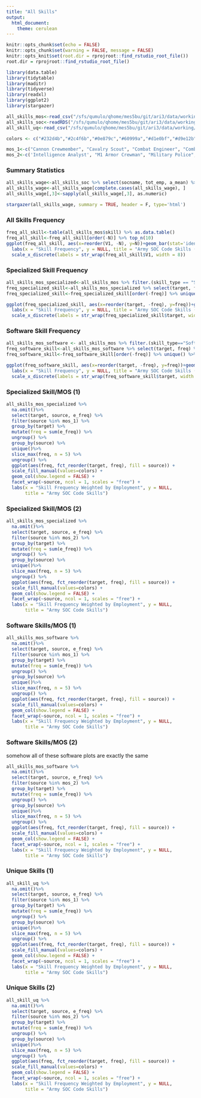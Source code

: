 ```yaml
---
title: "All Skills"
output: 
  html_document:
    theme: cerulean
---
```


```r
knitr::opts_chunk$set(echo = FALSE)
knitr::opts_chunk$set(warning = FALSE, message = FALSE) 
knitr::opts_knit$set(root.dir = rprojroot::find_rstudio_root_file())
root.dir = rprojroot::find_rstudio_root_file()

library(data.table)
library(tidytable)
library(maditr)
library(tidyverse)
library(readxl)
library(ggplot2)
library(stargazer)

all_skills_mos<-read_csv("/sfs/qumulo/qhome/mes5bu/git/ari3/data/working/all_skill_mos_network.csv") %>% as.data.table()
all_skills_soc<-readRDS("/sfs/qumulo/qhome/mes5bu/git/ari3/data/working/all_soc_skill_bls_long.Rds") %>% as.data.table()
all_skill_uq<-read_csv("/sfs/qumulo/qhome/mes5bu/git/ari3/data/working/all_skill_unique.csv")

colors <- c("#232d4b","#2c4f6b","#0e879c","#60999a","#d1e0bf","#d9e12b","#e6ce3a","#e6a01d","#e57200","#fdfdfd")

mos_1<-c("Cannon Crewmember", "Cavalry Scout", "Combat Engineer", "Combat Medic Specialist", "Infantryman")
mos_2<-c('Intelligence Analyst', "M1 Armor Crewman", "Military Police", "Unit Supply Specialist", "Wheeled Vehicle Repairer")

```


###  Summary Statistics
```r
all_skills_wage<-all_skills_soc %>% select(socname, tot_emp, a_mean) %>% unique()
all_skills_wage<-all_skills_wage[complete.cases(all_skills_wage), ]
all_skills_wage[,3]<-sapply(all_skills_wage[,3], as.numeric)
```

```r
stargazer(all_skills_wage, summary = TRUE, header = F, type='html')
```

###  All Skills Frequency
```r
freq_all_skill<-table(all_skills_mos$skill) %>% as.data.table()
freq_all_skill<-freq_all_skill[order(-N)] %>% top_n(10)
ggplot(freq_all_skill, aes(x=reorder(V1, -N), y=N))+geom_bar(stat='identity', fill=colors[1]) +
  labs(x = "Skill Frequency", y = NULL, title = "Army SOC Code Skills (All) Frequency")+
  scale_x_discrete(labels = str_wrap(freq_all_skill$V1, width = 8))
```

###  Specialized Skill Frequency
```r
all_skills_mos_specialized<-all_skills_mos %>% filter.(skill_type == "Specialized")
freq_specialized_skill<-all_skills_mos_specialized %>% select(target, freq) %>% as.data.table()
freq_specialized_skill<-freq_specialized_skill[order(-freq)] %>% unique() %>% top_n(10)

ggplot(freq_specialized_skill, aes(x=reorder(target, -freq), y=freq))+geom_bar(stat='identity', fill=colors[1]) +
  labs(x = "Skill Frequency", y = NULL, title = "Army SOC Code Skills (Specialized)")+
  scale_x_discrete(labels = str_wrap(freq_specialized_skill$target, width = 8))
```

###  Software Skill Frequency
```r
all_skills_mos_software <- all_skills_mos %>% filter.(skill_type=="Software")
freq_software_skill<-all_skills_mos_software %>% select(target, freq) %>% as.data.table()
freq_software_skill<-freq_software_skill[order(-freq)] %>% unique() %>% top_n(10)

ggplot(freq_software_skill, aes(x=reorder(target, -freq), y=freq))+geom_bar(stat='identity', fill=colors[1]) +
  labs(x = "Skill Frequency", y = NULL, title = "Army SOC Code Skills (Softwawre)")+
  scale_x_discrete(labels = str_wrap(freq_software_skill$target, width = 8))
```

###  Specialized Skill/MOS (1)
```r
all_skills_mos_specialized %>%
  na.omit()%>%
  select(target, source, e_freq) %>%
  filter(source %in% mos_1) %>%
  group_by(target) %>%
  mutate(freq = sum(e_freq)) %>%
  ungroup() %>%
  group_by(source) %>%
  unique()%>%
  slice_max(freq, n = 5) %>%
  ungroup() %>%
  ggplot(aes(freq, fct_reorder(target, freq), fill = source)) +
  scale_fill_manual(values=colors) +
  geom_col(show.legend = FALSE) +
  facet_wrap(~source, ncol = 1, scales = "free") +
  labs(x = "Skill Frequency Weighted by Employment", y = NULL,
       title = "Army SOC Code Skills")
```

###  Specialized Skill/MOS (2)
```r
all_skills_mos_specialized %>%
  na.omit()%>%
  select(target, source, e_freq) %>%
  filter(source %in% mos_2) %>%
  group_by(target) %>%
  mutate(freq = sum(e_freq)) %>%
  ungroup() %>%
  group_by(source) %>%
  unique()%>%
  slice_max(freq, n = 5) %>%
  ungroup() %>%
  ggplot(aes(freq, fct_reorder(target, freq), fill = source)) +
  scale_fill_manual(values=colors) +
  geom_col(show.legend = FALSE) +
  facet_wrap(~source, ncol = 1, scales = "free") +
  labs(x = "Skill Frequency Weighted by Employment", y = NULL,
       title = "Army SOC Code Skills")

```

###  Software Skills/MOS (1)
```r
all_skills_mos_software %>%
  na.omit()%>%
  select(target, source, e_freq) %>%
  filter(source %in% mos_1) %>%
  group_by(target) %>%
  mutate(freq = sum(e_freq)) %>%
  ungroup() %>%
  group_by(source) %>%
  unique()%>%
  slice_max(freq, n = 5) %>%
  ungroup() %>%
  ggplot(aes(freq, fct_reorder(target, freq), fill = source)) +
  scale_fill_manual(values=colors) +
  geom_col(show.legend = FALSE) +
  facet_wrap(~source, ncol = 1, scales = "free") +
  labs(x = "Skill Frequency Weighted by Employment", y = NULL,
       title = "Army SOC Code Skills")
```

###  Software Skills/MOS (2)
somehow all of these software plots are exactly the same
```r
all_skills_mos_software %>%
  na.omit()%>%
  select(target, source, e_freq) %>%
  filter(source %in% mos_2) %>%
  group_by(target) %>%
  mutate(freq = sum(e_freq)) %>%
  ungroup() %>%
  group_by(source) %>%
  unique()%>%
  slice_max(freq, n = 5) %>%
  ungroup() %>%
  ggplot(aes(freq, fct_reorder(target, freq), fill = source)) +
  scale_fill_manual(values=colors) +
  geom_col(show.legend = FALSE) +
  facet_wrap(~source, ncol = 1, scales = "free") +
  labs(x = "Skill Frequency Weighted by Employment", y = NULL,
       title = "Army SOC Code Skills")
```

###  Unique Skills (1)
```r
all_skill_uq %>%
  na.omit()%>%
  select(target, source, e_freq) %>%
  filter(source %in% mos_1) %>%
  group_by(target) %>%
  mutate(freq = sum(e_freq)) %>%
  ungroup() %>%
  group_by(source) %>%
  unique()%>%
  slice_max(freq, n = 5) %>%
  ungroup() %>%
  ggplot(aes(freq, fct_reorder(target, freq), fill = source)) +
  scale_fill_manual(values=colors) +
  geom_col(show.legend = FALSE) +
  facet_wrap(~source, ncol = 1, scales = "free") +
  labs(x = "Skill Frequency Weighted by Employment", y = NULL,
       title = "Army SOC Code Skills")
```

### Unique Skills (2)
```r
all_skill_uq %>%
  na.omit()%>%
  select(target, source, e_freq) %>%
  filter(source %in% mos_2) %>%
  group_by(target) %>%
  mutate(freq = sum(e_freq)) %>%
  ungroup() %>%
  group_by(source) %>%
  unique()%>%
  slice_max(freq, n = 5) %>%
  ungroup() %>%
  ggplot(aes(freq, fct_reorder(target, freq), fill = source)) +
  scale_fill_manual(values=colors) +
  geom_col(show.legend = FALSE) +
  facet_wrap(~source, ncol = 1, scales = "free") +
  labs(x = "Skill Frequency Weighted by Employment", y = NULL,
       title = "Army SOC Code Skills")
```


